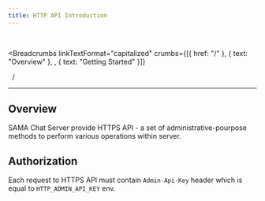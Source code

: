 ```yaml
---
title: HTTP API Introduction
---
```


<br />



<Breadcrumbs
  linkTextFormat="capitalized"
  crumbs={[{ href: "/" }, { text: "Overview" }, , { text: "Getting Started" }]}
>
  <Icon slot="index" name="seti:powershell" />
  <span slot="separator">&nbsp;&nbsp;/&nbsp;</span>
</Breadcrumbs>

---


## Overview

SAMA Chat Server provide HTTPS API - a set of administrative-pourpose methods to perform various operations within server.

## Authorization

Each request to HTTPS API must contain `Admin-Api-Key` header which is equal to `HTTP_ADMIN_API_KEY` env.
